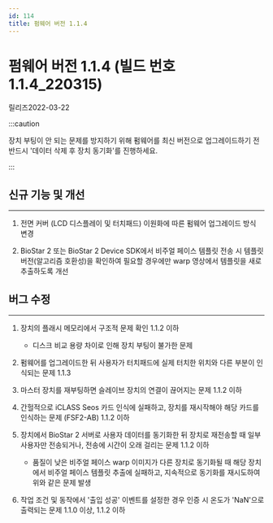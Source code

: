 ```yaml
---
id: 114
title: 펌웨어 버전 1.1.4
---
```


# 펌웨어 버전 1.1.4 (빌드 번호 1.1.4_220315)

릴리즈<Separator/>2022-03-22

:::caution

장치 부팅이 안 되는 문제를 방지하기 위해 펌웨어를 최신 버전으로 업그레이드하기 전 반드시 '데이터 삭제 후 장치 동기화'를 진행하세요.

:::

## 신규 기능 및 개선

---

1. 전면 커버 (LCD 디스플레이 및 터치패드) 이원화에 따른 펌웨어 업그레이드 방식 변경

1. BioStar 2 또는 BioStar 2 Device SDK에서 비주얼 페이스 템플릿 전송 시 템플릿 버전(알고리즘 호환성)을 확인하여 필요할 경우에만 warp 영상에서 템플릿을 새로 추출하도록 개선

## 버그 수정

---

<BugLists>

1. 장치의 플래시 메모리에서 구조적 문제 확인 <Badge>1.1.2 이하</Badge>

    - 디스크 비교 용량 차이로 인해 장치 부팅이 불가한 문제

1. 펌웨어를 업그레이드한 뒤 사용자가 터치패드에 실제 터치한 위치와 다른 부분이 인식되는 문제 <Badge>1.1.3</Badge>

1. 마스터 장치를 재부팅하면 슬레이브 장치의 연결이 끊어지는 문제 <Badge>1.1.2 이하</Badge>

1. 간헐적으로 iCLASS Seos 카드 인식에 실패하고, 장치를 재시작해야 해당 카드를 인식하는 문제 (FSF2-AB) <Badge>1.1.2 이하</Badge>

1. 장치에서 BioStar 2 서버로 사용자 데이터를 동기화한 뒤 장치로 재전송할 때 일부 사용자만 전송되거나, 전송에 시간이 오래 걸리는 문제 <Badge>1.1.2 이하</Badge>

    - 품질이 낮은 비주얼 페이스 warp 이미지가 다른 장치로 동기화될 때 해당 장치에서 비주얼 페이스 템플릿 추출에 실패하고, 지속적으로 동기화를 재시도하여 위와 같은 문제 발생

1. 작업 조건 및 동작에서 '출입 성공' 이벤트를 설정한 경우 인증 시 온도가 'NaN'으로 출력되는 문제 <Badge>1.1.0 이상, 1.1.2 이하</Badge>

</BugLists>